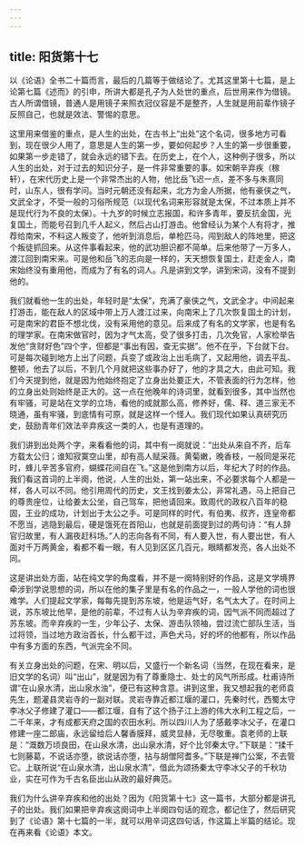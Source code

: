 ```yaml
---
---
---
```

title: 阳货第十七
---




以《论语》全书二十篇而言，最后的几篇等于做结论了。尤其这里第十七篇，是上论第七篇《述而》的引申，所讲大都是孔子为人处世的重点，后世用来作为借镜。古人所谓借镜，普通人是用镜子来照衣冠仪容是不是整齐，人生就是用前辈作镜子反照自己，也就是效法、警惕的意思。

这里用来借鉴的重点，是人生的出处，在古书上“出处”这个名词，很多地方可看到，现在很少人用了，意思是人生的第一步，要如何起步？人生的第一步很重要，如果第一步走错了，就会永远的错下去。在历史上，在个人，这种例子很多，所以人生的出处，对于过去的知识分子，是一件非常重要的事。如宋朝辛弃疾（稼轩），在宋代历史上是一个非常杰出的人物，他比岳飞迟一点，差不多与朱熹同时，山东人，很有学问。当时元朝还没有起来，北方为金人所据，他有豪侠之气，文武全才，不受一般的习俗所规范（以现代名词来形容就是太保，不过本质上并不是现代行为不良的太保）。十九岁的时候立志报国，和许多青年，要反抗金国，光复国土，而能号召到几千人起义，然后占山打游击。他曾经认为某个人有将才，推荐给南宋，不料这人叛变了，他听到消息后，单枪匹马，闯到敌人的阵地里，把这个叛徒抓回来。从这件事看起来，他的武功胆识都不简单。后来他带了一万多人，渡江回到南宋来。可是他和岳飞的志向是一样的，天天想恢复国土，赶走金人，南宋始终没有重用他，而成为了有名的词人。凡是讲到文学，讲到宋词，没有不提到他的。

我们就看他一生的出处，年轻时是“太保”，充满了豪侠之气，文武全才。中间起来打游击，能在敌人的区域中带上万人渡江过来，向南宋上了几次恢复国土的计划，可是南宋的君臣不想北伐，没有采用他的意见。后来成了有名的文学家，也是有名的理学家。在南宋做官时，因为才气太高，受了很多打击，几次免官，人家检举告发他“贪财好色”四个字，但都是“事出有因，查无实据”。他不在乎，下台就下台。可是每次碰到地方上出了问题，兵变了或政治上出毛病了，又起用他，调去平乱、整顿，他去了以后，不到几个月就把这些事办好了，他的才具之大，由此可知。我们今天提到他，就是因为他始终抱定了立身出处要正大，不管表面的行为怎样，他的立身出处则始终是正大的。这一点在他晚年的诗词里，就看到很多，其中当然也有牢骚，可是站在文学的立场，看他的成就那么高，修养好，儒、释、道三家无不晓通，虽有牢骚，到底情有可原，就是这样一个怪人。我们现代如果认真研究历史，鼓励青年们效法辛弃疾这一类的人，也是有道理的。

我们讲到出处两个字，来看看他的词，其中有一阕就说：“出处从来自不齐，后车方载太公归；谁知寂寞空山里，却有高人赋采薇。黄菊嫩，晚香枝，一般同是采花时，蜂儿辛苦多官府，蝴蝶花间自在飞。”这是他到南方以后，年纪大了时的作品。我们看这首词的上半阕，他说，人生的出处，第一站出来，不必要求每个人都是一样，各人可以不同。他引用周代的历史，文王找到姜太公，非常礼遇，马上把自己的尊贵座位，让给姜太公坐，自己驾车，把他请回来。致周代的政权八百年的稳固，王业的成功，计划出于太公之手。可是同样的时代，有伯夷、叔齐，连皇帝都不愿当，逃隐到最后，硬是饿死在首阳山，也就是前面提到过的两句诗：“有人辞官归故里，有人漏夜赶科场。”人的志向各有不同，有人要入世，有人要出世，有人面对千万两黄金，看都不看一眼，有人见到区区几百元，眼睛都发亮，各人出处不同。

这是讲出处方面，站在纯文学的角度看，并不是一阕特别好的作品，这是文学境界牵涉到学说思想的词，所以在他的集子里是有名的作品之一，一般人学他的词也很难学。人们提起文学家，每每先提到苏东坡，他是运气好，名气太大了。在时间上说，苏东坡比他早，是他的前辈，不过有人认为辛弃疾的词，因气派不同而超过了苏东坡。而辛弃疾的一生，少年公子、太保、游击队领袖，尝过流亡部队生活，当过将领，当过地方政治首长，什么都干过，声色犬马，好的坏的他都有，所以作品中有多方面的东西，气派完全不同。

有关立身出处的问题，在宋、明以后，又盛行一个新名词（当然，在现在看来，是旧文学的名词）叫“出山”，就是因为有了尊重隐士、处士的风气所形成。杜甫诗所谓“在山泉水清，出山泉水浊”，便已有这种含意。讲到这里，我又想起我的老师袁先生，题灌县灵岩寺的一副对联。灵岩寺靠近都江堰的灌口，先秦时代，西蜀太守李冰父子修建了灌口——都江堰，自有了这个扬子江上游的伟大水利工程之后，一二千年来，才有成都天府之国的农田水利。所以四川人为了感戴李冰父子，在灌口修建一座二郎庙，永远留给后人馨香膜拜，威灵显赫，无尽敬重。袁老师的上联是：“溉数万顷良田，在山泉水清，出山泉水清，好个比邻秦太守。”下联是：“揉千七则藤葛，不说话亦堕，欲说话亦堕，拈与胡僧阿耆多。”下联是禅门公案，不去管它。上联所说“在山泉水清，出山泉水清”，借此为颂扬秦太守李冰父子的千秋功业，实在可作为千古名臣出山从政的最好典范。

我们为什么讲辛弃疾和他的出处？因为《阳货第十七》这一篇书，大部分都是讲孔子的出处。我们如果把辛弃疾这阕词中上半阕四句话的观念，都记住了，然后研究到了《论语》第十七篇的一半，就可以用辛词这四句话，作这篇上半篇的结论。现在再来看《论语》本文。
